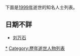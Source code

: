 {{YearTopicTOC|1999|逝世人物列表}}
{{C20YearInTopic|1999年}}

下面是[[1999年|1999年]]逝世的知名人士列表。

{{MonthTOC|1999年|逝世人物列表}}

== 日期不詳 ==
*[[刘万石|刘万石]]

{{各年各月份逝世人物}}
{{Authority control}}
[[Category:1999年逝世|*]]
[[Category:歷年逝世人物列表|Category:歷年逝世人物列表]]